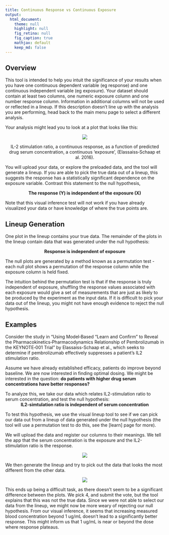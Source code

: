 ```yaml
---
title: Continuous Response vs Continuous Exposure
output:
  html_document:
    theme: null
    highlight: null
    fig_retina: null
    fig_caption: true
    mathjax: default 
    keep_md: false
---
```


## Overview {#shinytab1}
This tool is intended to help you intuit the significance of your results when you have one continuous dependent variable (eg response) and one continuous independent variable (eg exposure). Your dataset should contain at least two columns, one numeric exposure column and one number response column. Information in additional columns will not be used or reflected in a lineup. If this description doesn’t line up with the analysis you are performing, head back to the main menu page to select a different analysis.

Your analysis might lead you to look at a plot that looks like this:

<center>
![](sample_figure.jpg)

IL-2 stimulation ratio, a continuous response, as a function of predicted drug serum concentration, a continuous 'exposure', (Elassaiss‐Schaap et al. 2016).
</center>

You will upload your data, or explore the preloaded data, and the tool will generate a lineup. If you are able to pick the true data out of a lineup, this suggests the response has a statistically significant dependence on the exposure variable. Contrast this statement to the null hypothesis, 

<center>
**The response (Y) is independent of the exposure (X)**
</center>

Note that this visual inference test will not work if you have already visualized your data or have knowledge of where the true points are.


## Lineup Generation {#shinytab2}
One plot in the lineup contains your true data. The remainder of the plots in the lineup contain data that was generated under the null hypothesis:

<center>
**Response is independent of exposure**
</center>

The null plots are generated by a method known as a permutation test - each null plot shows a permutation of the response column while the exposure column is held fixed.

The intuition behind the permutation test is that if the response is truly independent of exposure, shuffling the response values associated with each exposure would give a set of measurements that are just as likely to be produced by the experiment as the input data. If it is difficult to pick your data out of the lineup, you might not have enough evidence to reject the null hypothesis.


## Examples {#shinytab3}
Consider the study in "Using Model‐Based “Learn and Confirm” to Reveal the Pharmacokinetics‐Pharmacodynamics Relationship of Pembrolizumab in the KEYNOTE‐001 Trial" by Elassaiss-Schaap et al., which seeks to determine if pembrolizumab effectively suppresses a patient’s IL2 stimulation ratio.

Assume we have already established efficacy, patients do improve beyond baseline. We are now interested in finding optimal dosing. We might be interested in the question: **do patients with higher drug serum concentrations have better responses?**

To analyze this, we take our data which relates IL2-stimulation ratio to serum concentration, and test the null hypothesis:
<center>
**IL2-simtulation ratio is independent of serum concentration**
</center>
To test this hypothesis, we use the visual lineup tool to see if we can pick our data out from a lineup of data generated under the null hypothesis (the tool will use a permutation test to do this, see the [learn] page for more).

We will upload the data and register our columns to their meanings. We tell the app that the serum concentration is the exposure and the IL2-stimulation ratio is the response. 

<center>
![](walkthrough_1.png)
</center>

We then generate the lineup and try to pick out the data that looks the most different from the other data.

<center>
![](walkthrough_2.png)
</center>

This ends up being a difficult task, as there doesn’t seem to be a significant difference between the plots. We pick 4, and submit the vote, but the tool explains that this was not the true data. Since we were not able to select our data from the lineup, we might now be more weary of rejecting our null hypothesis. From our visual inference, it seems that increasing measured blood concentration beyond 1 ug/mL doesn’t lead to a significantly better response. This might inform us that 1 ug/mL is near or beyond the dose where response plateaus. 
